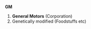 ==={{Initialism}}===
'''GM''' 
# '''General Motors''' (Corporation)
# Genetically modified (Foodstuffs etc)
